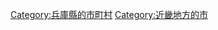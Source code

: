 {{Commonscat|Sanda, Hyogo}}
{{Catmore}}

{{DEFAULTSORT:Sanda-shi}}
[[Category:兵庫縣的市町村|Category:兵庫縣的市町村]]
[[Category:近畿地方的市|Category:近畿地方的市]]